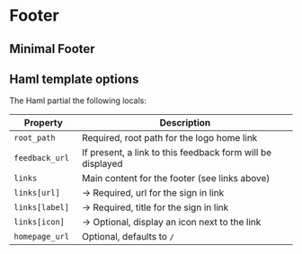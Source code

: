 
<Meta title="Components/Footer" />

# Footer

<Canvas>
  <Story id="components-footer--default" />
</Canvas>

## Minimal Footer

<Canvas>
  <Story id="components-footer--minimal" />
</Canvas>

## Haml template options

The Haml partial the following locals:

| Property        | Description                                                |
| --------------- | ---------------------------------------------------------- |
| `root_path`     | Required, root path for the logo home link                 |
| `feedback_url`  | If present, a link to this feedback form will be displayed |
| `links`         | Main content for the footer (see links above)              |
| `links[url]`    | &rarr; Required, url for the sign in link                  |
| `links[label] ` | &rarr; Required, title for the sign in link                |
| `links[icon] `  | &rarr; Optional, display an icon next to the link          |
| `homepage_url`  | Optional, defaults to `/`                                  |
